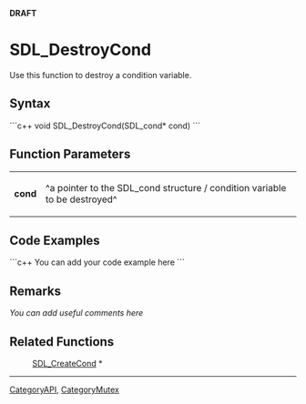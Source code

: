 <!-- pragma section-numbers off -->
<!-- pragma disable-camelcase -->
'''DRAFT'''

= SDL_DestroyCond =
Use this function to destroy a condition variable.


== Syntax ==
```c++
void SDL_DestroyCond(SDL_cond* cond)
```

== Function Parameters ==
{|
|'''cond'''
|^a pointer to the SDL_cond structure / condition variable to be destroyed^
|}

== Code Examples ==
```c++
You can add your code example here
```

== Remarks ==
''You can add useful comments here''

== Related Functions ==
:[[SDL_CreateCond]] *

----
[[CategoryAPI]], [[CategoryMutex]]
